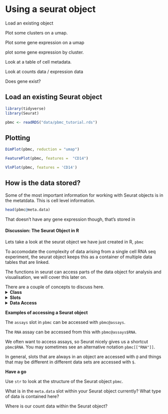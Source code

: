 # Using a seurat object {#seuratobject}


Load an existing object

Plot some clusters on a umap.

Plot some gene expression on a umap

plot some gene expression by cluster.



Look at a table of cell metadata.

Look at counts data / expression data

Does gene exist?


## Load an existing Seurat object



```r
library(tidyverse)
library(Seurat)
```

```r
pbmc <- readRDS("data/pbmc_tutorial.rds")
```


## Plotting


```r
DimPlot(pbmc, reduction = "umap")
```



```r
FeaturePlot(pbmc, features =  "CD14")
```

```r
VlnPlot(pbmc, features = 'CD14')
```



## How is the data stored?


Some of the most important information for working with Seurat objects is in the metatdata.
This is cell level information.

```r
head(pbmc@meta.data)
```

That doesn't have any gene expression though, that's stored in 






<!-- Taken from MBP material,  -->

#### Discussion: The Seurat Object in R {.challenge}

Lets take a look at the seurat object we have just created in R, `pbmc`

To accomodate the complexity of data arising from a single cell RNA seq experiment, the seurat object keeps this as a container of multiple data tables that are linked.

The functions in seurat can access parts of the data object for analysis and visualisation, we will cover this later on. 

There are a couple of concepts to discuss here.
<details>
<summary>**Class**</summary>

These are essentially data containers in R as a class, and can accessed as a variable in the R environment. 

Classes are pre-defined and can contain multiple data tables and metadata. For Seurat, there are three types. 

* Seurat - the main data class, contains all the data.
* Assay - found within the Seurat object. Depending on the experiment a cell could have data on RNA, ATAC etc measured
* DimReduc - for PCA and UMAP

</details>

<details>
<summary>**Slots**</summary>

Slots are parts within a class that contain specific data. These can be lists, data tables and vectors and can be accessed with conventional R methods.
 
</details>


<details>
<summary>**Data Access**</summary>

Many of the functions in Seurat operate on the data class and slots within them seamlessly. There maybe occasion to access these separately to `hack` them, however this is an advanced analysis method. 

The ways to access the slots can be through methods for the class (functions) or with standard R accessor nomenclature.
</details>

**Examples of accessing a Seurat object**

The `assays` slot in `pbmc` can be accessed with `pbmc@assays`.

The `RNA` assay can be accessed from this with `pbmc@assays$RNA`. 

We often want to access assays, so Seurat nicely gives us a shortcut `pbmc$RNA`. You may sometimes see an alternative notation `pbmc[["RNA"]]`.

In general, slots that are always in an object are accessed with `@` and things that may be different in different data sets are accessed with `$`.

**Have a go**

Use `str` to look at the structure of the Seurat object `pbmc`.

What is in the `meta.data` slot within your Seurat object currently? What type of data is contained here?

Where is our count data within the Seurat object? 

